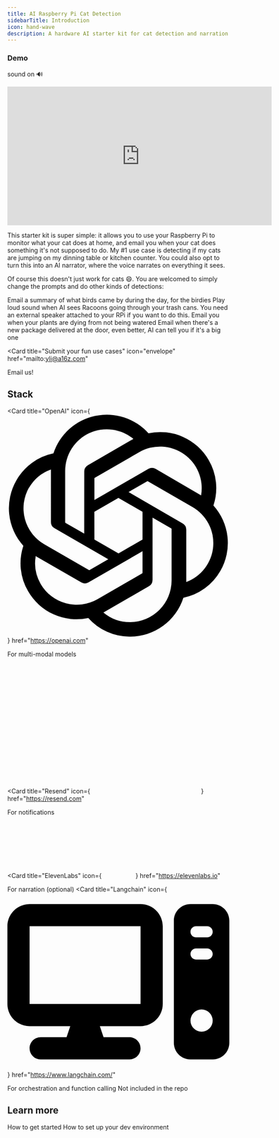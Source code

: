 ```yaml
---
title: AI Raspberry Pi Cat Detection
sidebarTitle: Introduction
icon: hand-wave
description: A hardware AI starter kit for cat detection and narration .... on your Raspberry Pi!
---
```


### Demo

sound on 🔊

<iframe
  width="600"
  height="315"
  src="https://www.youtube.com/embed/8KSAiwyDoy8?si=_vJP0iEOg-_AlOda"
  title="AI narrating what my cat does as David Attenborough (and email me when it jumps on kitchen counter)"
  frameborder="0"
  allow="accelerometer; autoplay; clipboard-write; encrypted-media; gyroscope; picture-in-picture"
  allowfullscreen
></iframe>

This starter kit is super simple: it allows you to use your Raspberry Pi to monitor what your cat does at home, and email you when your cat does something it's not supposed to do. My #1 use case is detecting if my cats are jumping on my dinning table or kitchen counter. You could also opt to turn this into an AI narrator, where the voice narrates on everything it sees.

Of course this doesn't just work for cats 😄. You are welcomed to simply change the prompts and do other kinds of detections:

<Card title="Bird watching" icon="crow">
  Email a summary of what birds came by during the day, for the birdies
</Card>

<Card title="Recoon deterrent" icon="raccoon">
  Play loud sound when AI sees Racoons going through your trash cans. You need
  an external speaker attached to your RPi if you want to do this.
</Card>

<Card title="Plant monitor" icon="raccoon">
  Email you when your plants are dying from not being watered
</Card>

<Card title="Package alert" icon="box">
  Email when there's a new package delivered at the door, even better, AI can
  tell you if it's a big one
</Card>

<Card
  title="Submit your fun use cases"
  icon="envelope"
  href="mailto:yli@a16z.com"
>
  Email us!
</Card>

## Stack

<Card
  title="OpenAI"
  icon={
    <svg
      className="h-6 w-6 fill-primary dark:fill-primary-light"
      fill="#000000"
      width="800px"
      height="800px"
      viewBox="0 0 24 24"
      role="img"
      xmlns="http://www.w3.org/2000/svg"
    >
      <path d="M22.2819 9.8211a5.9847 5.9847 0 0 0-.5157-4.9108 6.0462 6.0462 0 0 0-6.5098-2.9A6.0651 6.0651 0 0 0 4.9807 4.1818a5.9847 5.9847 0 0 0-3.9977 2.9 6.0462 6.0462 0 0 0 .7427 7.0966 5.98 5.98 0 0 0 .511 4.9107 6.051 6.051 0 0 0 6.5146 2.9001A5.9847 5.9847 0 0 0 13.2599 24a6.0557 6.0557 0 0 0 5.7718-4.2058 5.9894 5.9894 0 0 0 3.9977-2.9001 6.0557 6.0557 0 0 0-.7475-7.0729zm-9.022 12.6081a4.4755 4.4755 0 0 1-2.8764-1.0408l.1419-.0804 4.7783-2.7582a.7948.7948 0 0 0 .3927-.6813v-6.7369l2.02 1.1686a.071.071 0 0 1 .038.052v5.5826a4.504 4.504 0 0 1-4.4945 4.4944zm-9.6607-4.1254a4.4708 4.4708 0 0 1-.5346-3.0137l.142.0852 4.783 2.7582a.7712.7712 0 0 0 .7806 0l5.8428-3.3685v2.3324a.0804.0804 0 0 1-.0332.0615L9.74 19.9502a4.4992 4.4992 0 0 1-6.1408-1.6464zM2.3408 7.8956a4.485 4.485 0 0 1 2.3655-1.9728V11.6a.7664.7664 0 0 0 .3879.6765l5.8144 3.3543-2.0201 1.1685a.0757.0757 0 0 1-.071 0l-4.8303-2.7865A4.504 4.504 0 0 1 2.3408 7.872zm16.5963 3.8558L13.1038 8.364 15.1192 7.2a.0757.0757 0 0 1 .071 0l4.8303 2.7913a4.4944 4.4944 0 0 1-.6765 8.1042v-5.6772a.79.79 0 0 0-.407-.667zm2.0107-3.0231l-.142-.0852-4.7735-2.7818a.7759.7759 0 0 0-.7854 0L9.409 9.2297V6.8974a.0662.0662 0 0 1 .0284-.0615l4.8303-2.7866a4.4992 4.4992 0 0 1 6.6802 4.66zM8.3065 12.863l-2.02-1.1638a.0804.0804 0 0 1-.038-.0567V6.0742a4.4992 4.4992 0 0 1 7.3757-3.4537l-.142.0805L8.704 5.459a.7948.7948 0 0 0-.3927.6813zm1.0976-2.3654l2.602-1.4998 2.6069 1.4998v2.9994l-2.5974 1.4997-2.6067-1.4997Z" />
    </svg>
  }
  href="https://openai.com"
>
  For multi-modal models
</Card>

<Card
  title="Resend"
  icon={
    <svg
      className="h-5 w-5 fill-primary dark:fill-primary-light"
      width="244"
      height="294"
      viewBox="0 0 244 294"
      fill="none"
    >
      <path d="M0 293.471V0H132.062C150.788 0 167.697 4.05301 182.79 12.158C198.163 20.263 210.181 31.443 218.845 45.698C227.51 59.672 231.842 75.604 231.842 93.491C231.842 111.938 227.51 128.568 218.845 143.381C210.181 157.915 198.302 169.375 183.209 177.759C168.117 186.144 151.067 190.337 132.062 190.337H67.917V293.471H0ZM162.667 293.471L88.041 160.99L160.99 150.509L244 293.471H162.667ZM67.917 135.835H125.773C133.04 135.835 139.329 134.298 144.639 131.223C150.229 127.869 154.421 123.258 157.216 117.388C160.291 111.519 161.828 104.811 161.828 97.265C161.828 89.718 160.151 83.15 156.797 77.56C153.443 71.691 148.552 67.219 142.124 64.144C135.975 61.07 128.428 59.533 119.484 59.533H67.917V135.835Z" />
    </svg>
  }
  href="https://resend.com"
>
  For notifications
</Card>

<Card
  title="ElevenLabs"
  icon={
    <svg
      className="h-5 w-5 fill-primary dark:fill-primary-light"
      width="69"
      height="127"
      viewBox="0 0 69 127"
      fill="none"
      xmlns="http://www.w3.org/2000/svg"
    >
      <rect width="23" height="127" />
      <rect x="46" width="23" height="127" />
    </svg>
  }
  href="https://elevenlabs.io"
>
  For narration (optional)
</Card>
<Card
  title="Langchain"
  icon={
    <svg xmlns="http://www.w3.org/2000/svg" viewBox="0 0 640 512">
      <path d="M384 96V320H64L64 96H384zM64 32C28.7 32 0 60.7 0 96V320c0 35.3 28.7 64 64 64H181.3l-10.7 32H96c-17.7 0-32 14.3-32 32s14.3 32 32 32H352c17.7 0 32-14.3 32-32s-14.3-32-32-32H277.3l-10.7-32H384c35.3 0 64-28.7 64-64V96c0-35.3-28.7-64-64-64H64zm464 0c-26.5 0-48 21.5-48 48V432c0 26.5 21.5 48 48 48h64c26.5 0 48-21.5 48-48V80c0-26.5-21.5-48-48-48H528zm16 64h32c8.8 0 16 7.2 16 16s-7.2 16-16 16H544c-8.8 0-16-7.2-16-16s7.2-16 16-16zm-16 80c0-8.8 7.2-16 16-16h32c8.8 0 16 7.2 16 16s-7.2 16-16 16H544c-8.8 0-16-7.2-16-16zm32 160a32 32 0 1 1 0 64 32 32 0 1 1 0-64z" />
    </svg>
  }
  href="https://www.langchain.com/"
>
  For orchestration and function calling
</Card>
<Card title="Cats" icon="cat">
  Not included in the repo
</Card>

## Learn more

<Card title="Quickstart" icon="rocket-launch" href="/quickstart">
  How to get started
</Card>

<Card title="Dev Environment" icon="terminal" href="/quickstart">
  How to set up your dev environment
</Card>
